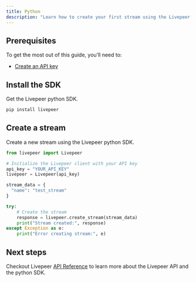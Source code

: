 ```yaml
---
title: Python
description: "Learn how to create your first stream using the Livepeer python SDK."
---
```


## Prerequisites

To get the most out of this guide, you’ll need to:

- [Create an API key](https://livepeer.studio/dashboard/developers/api-keys)

## Install the SDK

Get the Livepeer python SDK.

```bash
pip install livepeer
```

## Create a stream

Create a new stream using the Livepeer python SDK.

```python
from livepeer import Livepeer

# Initialize the Livepeer client with your API key
api_key = "YOUR_API_KEY"
livepeer = Livepeer(api_key)

stream_data = {
  "name": "test_stream"
}

try:
    # Create the stream
    response = livepeer.create_stream(stream_data)
    print("Stream created:", response)
except Exception as e:
    print("Error creating stream:", e)

```

## Next steps

Checkout Livepeer [API Reference](/api-reference) to learn more about the Livepeer API and the python SDK.
